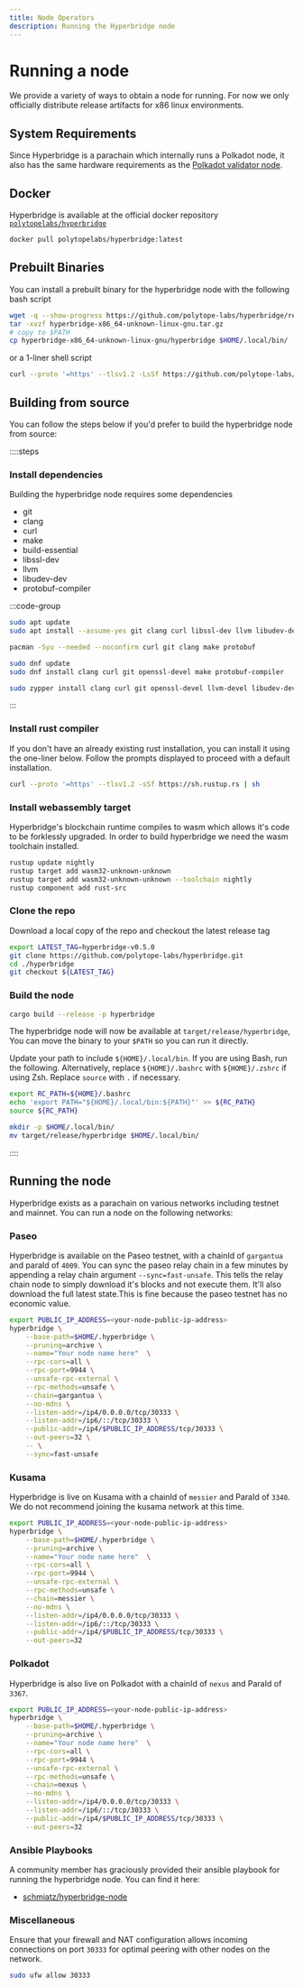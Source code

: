 ```yaml
---
title: Node Operators
description: Running the Hyperbridge node
---
```


# Running a node

We provide a variety of ways to obtain a node for running. For now we only officially distribute release artifacts for x86 linux environments.

## System Requirements

Since Hyperbridge is a parachain which internally runs a Polkadot node, it also has the same hardware requirements as the [Polkadot validator node](https://wiki.polkadot.network/docs/maintain-guides-how-to-validate-polkadot#requirements).

## Docker

Hyperbridge is available at the official docker repository [`polytopelabs/hyperbridge`](https://hub.docker.com/r/polytopelabs/hyperbridge)

```bash
docker pull polytopelabs/hyperbridge:latest
```

## Prebuilt Binaries

You can install a prebuilt binary for the hyperbridge node with the following bash script

```bash
wget -q --show-progress https://github.com/polytope-labs/hyperbridge/releases/download/v0.4.6/hyperbridge-x86_64-unknown-linux-gnu.tar.gz
tar -xvzf hyperbridge-x86_64-unknown-linux-gnu.tar.gz
# copy to $PATH
cp hyperbridge-x86_64-unknown-linux-gnu/hyperbridge $HOME/.local/bin/
```

or a 1-liner shell script

```bash
curl --proto '=https' --tlsv1.2 -LsSf https://github.com/polytope-labs/hyperbridge/releases/download/v0.3.5/hyperbridge-installer.sh | sh
```

## Building from source

You can follow the steps below if you'd prefer to build the hyperbridge node from source:

::::steps

### Install dependencies

Building the hyperbridge node requires some dependencies

- git
- clang
- curl
- make
- build-essential
- libssl-dev
- llvm
- libudev-dev
- protobuf-compiler

:::code-group

```bash [Debian]
sudo apt update
sudo apt install --assume-yes git clang curl libssl-dev llvm libudev-dev make protobuf-compiler
```

```bash [Arch]
pacman -Syu --needed --noconfirm curl git clang make protobuf
```

```bash [Fedora]
sudo dnf update
sudo dnf install clang curl git openssl-devel make protobuf-compiler
```

```bash [Opensuse]
sudo zypper install clang curl git openssl-devel llvm-devel libudev-devel make protobuf
```

:::

### Install rust compiler

If you don't have an already existing rust installation, you can install it using the one-liner below. Follow the prompts displayed to proceed with a default installation.

```bash
curl --proto '=https' --tlsv1.2 -sSf https://sh.rustup.rs | sh
```

### Install webassembly target

Hyperbridge's blockchain runtime compiles to wasm which allows it's code to be forklessly upgraded. In order to build hyperbridge we need the wasm toolchain installed.

```bash
rustup update nightly
rustup target add wasm32-unknown-unknown
rustup target add wasm32-unknown-unknown --toolchain nightly
rustup component add rust-src
```

### Clone the repo

Download a local copy of the repo and checkout the latest release tag

```bash
export LATEST_TAG=hyperbridge-v0.5.0
git clone https://github.com/polytope-labs/hyperbridge.git
cd ./hyperbridge
git checkout ${LATEST_TAG}
```

### Build the node

```bash
cargo build --release -p hyperbridge
```

The hyperbridge node will now be available at `target/release/hyperbridge`, You can move the binary to your `$PATH` so you can run it directly.

Update your path to include `${HOME}/.local/bin`. If you are using Bash, run the following.
Alternatively, replace `${HOME}/.bashrc` with `${HOME}/.zshrc` if using Zsh.
Replace `source` with `.` if necessary.

```bash
export RC_PATH=${HOME}/.bashrc
echo 'export PATH="${HOME}/.local/bin:${PATH}"' >> ${RC_PATH}
source ${RC_PATH}
```

```bash
mkdir -p $HOME/.local/bin/
mv target/release/hyperbridge $HOME/.local/bin/
```

::::


## Running the node

Hyperbridge exists as a parachain on various networks including testnet and mainnet. You can run a node on the following networks:

### Paseo

Hyperbridge is available on the Paseo testnet, with a chainId of `gargantua` and paraId of `4009`. You can sync the paseo relay chain in a few minutes by appending a relay chain argument `--sync=fast-unsafe`. This tells the relay chain node to simply download it's blocks and not execute them. It'll also download the full latest state.This is fine because the paseo testnet has no economic value.

```bash
export PUBLIC_IP_ADDRESS=<your-node-public-ip-address>
hyperbridge \
    --base-path=$HOME/.hyperbridge \
    --pruning=archive \
    --name="Your node name here"  \
    --rpc-cors=all \
    --rpc-port=9944 \
    --unsafe-rpc-external \
    --rpc-methods=unsafe \
    --chain=gargantua \
    --no-mdns \
    --listen-addr=/ip4/0.0.0.0/tcp/30333 \
    --listen-addr=/ip6/::/tcp/30333 \
    --public-addr=/ip4/$PUBLIC_IP_ADDRESS/tcp/30333 \
    --out-peers=32 \
    -- \
    --sync=fast-unsafe
```

### Kusama

Hyperbridge is live on Kusama with a chainId of `messier` and ParaId of `3340`. We do not recommend joining the kusama network at this time.

```bash
export PUBLIC_IP_ADDRESS=<your-node-public-ip-address>
hyperbridge \
    --base-path=$HOME/.hyperbridge \
    --pruning=archive \
    --name="Your node name here"  \
    --rpc-cors=all \
    --rpc-port=9944 \
    --unsafe-rpc-external \
    --rpc-methods=unsafe \
    --chain=messier \
    --no-mdns \
    --listen-addr=/ip4/0.0.0.0/tcp/30333 \
    --listen-addr=/ip6/::/tcp/30333 \
    --public-addr=/ip4/$PUBLIC_IP_ADDRESS/tcp/30333 \
    --out-peers=32
```

### Polkadot

Hyperbridge is also live on Polkadot with a chainId of `nexus` and ParaId of `3367`.

```bash
export PUBLIC_IP_ADDRESS=<your-node-public-ip-address>
hyperbridge \
    --base-path=$HOME/.hyperbridge \
    --pruning=archive \
    --name="Your node name here"  \
    --rpc-cors=all \
    --rpc-port=9944 \
    --unsafe-rpc-external \
    --rpc-methods=unsafe \
    --chain=nexus \
    --no-mdns \
    --listen-addr=/ip4/0.0.0.0/tcp/30333 \
    --listen-addr=/ip6/::/tcp/30333 \
    --public-addr=/ip4/$PUBLIC_IP_ADDRESS/tcp/30333 \
    --out-peers=32
```

### Ansible Playbooks

A community member has graciously provided their ansible playbook for running the hyperbridge node. You can find it here:

 - [schmiatz/hyperbridge-node](https://github.com/schmiatz/hyperbridge-node)

### Miscellaneous

Ensure that your firewall and NAT configuration allows incoming connections on port `30333` for optimal peering with other nodes on the network.

```bash
sudo ufw allow 30333
```
